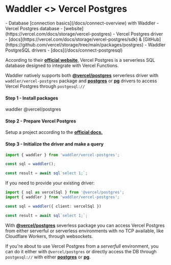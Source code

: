 
# Waddler \<\> Vercel Postgres

<Prerequisites>
- Database [connection basics](/docs/connect-overview) with Waddler
- Vercel Postgres database - [website](https://vercel.com/docs/storage/vercel-postgres)
- Vercel Postgres driver - [docs](https://vercel.com/docs/storage/vercel-postgres/sdk) & [GitHub](https://github.com/vercel/storage/tree/main/packages/postgres)
- Waddler PostgreSQL drivers - [docs](/docs/connect-postgresql)
</Prerequisites>

According to their **[official website](https://vercel.com/docs/storage/vercel-postgres)**,
Vercel Postgres is a serverless SQL database designed to integrate with Vercel Functions.

Waddler natively supports both **[@vercel/postgres](https://vercel.com/docs/storage/vercel-postgres)** serverless
driver with `waddler/vercel-postgres` package and **[postgres](/docs/connect-postgresql#postgresjs)** or **[pg](/docs/connect-postgresql#node-postgres)**
drivers to access Vercel Postgres through `postgesql://`

#### Step 1 - Install packages

<Npm>
waddler @vercel/postgres
</Npm>

#### Step 2 - Prepare Vercel Postgres

Setup a project according to the **[official docs.](https://vercel.com/docs/storage/vercel-postgres/quickstart)** 

#### Step 3 - Initialize the driver and make a query

```typescript copy
import { waddler } from 'waddler/vercel-postgres';

const sql = waddler();

const result = await sql`select 1;`;
```

If you need to provide your existing driver:

```typescript copy
import { sql as vercelSql } from '@vercel/postgres';
import { waddler } from 'waddler/vercel-postgres';

const sql = waddler({ client: vercelSql })

const result = await sql`select 1;`;
```

With **[@vercel/postgres](https://vercel.com/docs/storage/vercel-postgres)** severless package
you can access Vercel Postgres from either serverful or serverless environments with no TCP available,
like Cloudflare Workers, through websockets.  
  
If you're about to use Vercel Postgres from a _serverfull_ environment, you can do it
either with `@vercel/postgres` or directly access the DB through `postgesql://` with 
either **[postgres](/docs/connect-postgresql#postgresjs)** or **[pg](/docs/connect-postgresql#node-postgres)**.
